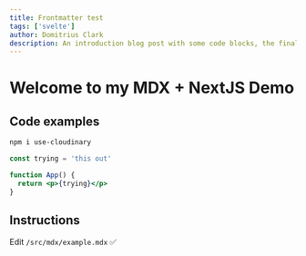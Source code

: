 ```yaml
---
title: Frontmatter test
tags: ['svelte']
author: Domitrius Clark
description: An introduction blog post with some code blocks, the final mix
---
```


# Welcome to my MDX + NextJS Demo

## Code examples

```bash
npm i use-cloudinary
```

```jsx
const trying = 'this out'

function App() {
  return <p>{trying}</p>
}
```

## Instructions

Edit `/src/mdx/example.mdx` ✅
